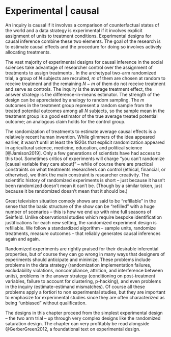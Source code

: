 # Experimental | causal 

An inquiry is causal if it involves a comparison of counterfactual states of the world and a data strategy is experimental if it involves explicit assignment of units to treatment conditions. Experimental designs for causal inference combine these two elements. The goal of the research is to estimate causal effects and the procedure for doing so involves actively allocating treatments. 

The vast majority of experimental designs for causal inference in the social sciences take advantage of researcher control over the assignment of treatments to assign treatments \textit{at random}. In the archetypal two-arm randomized trial, a group of $N$ subjects are recruited, $m$ of them are chosen at random to receive treatment and the remaining $N-m$ of them do not receive treatment and serve as controls. The inquiry is the average treatment effect, the answer strategy is the difference-in-means estimator. The strength of the design can be appreciated by analogy to random sampling. The $m$ outcomes in the treatment group represent a random sample from the treated potential outcomes among all $N$ subjects, so the sample mean in the treatment group is a good estimator of the true average treated potential outcome; an analogous claim holds for the control group. 

The randomization of treatments to estimate average causal effects is a relatively recent human invention. While glimmers of the idea appeared earlier, it wasn't until at least the 1920s that explicit randomization appeared in agricultural science, medicine, education, and political science [@Jamison2019]. Only a few generations of scientists have had access to this tool. Sometimes critics of experiments will charge "you can't randomize [causal variable they care about]" -- while of course there are practical constraints on what treatments researchers can control (ethical, financial, or otherwise), we think the main constraint is researcher creativity. The scientific history of randomized experiments is short -- just because it hasn't been randomized \textit{yet} doesn't mean it can't be. (Though by a similar token, just because it \textit{can} be randomized doesn't mean that it should be.)

Great television situation comedy shows are said to be "refillable" in the sense that the basic structure of the show can be "refilled" with a huge number of scenarios -- this is how we end up with nine full seasons of Seinfeld. Unlike observational studies which require bespoke identification justifications for each new setting, the randomized experiment design is refillable. We follow a standardized algorithm -- sample units, randomize treatments, measure outcomes -- that reliably generates causal inferences again and again.

Randomized experiments are rightly praised for their desirable inferential properties, but of course they can go wrong in many ways that designers of experiments should anticipate and minimize. These problems include problems in the data strategy (randomization implementation failures, excludability violations, noncompliance, attrition, and interference between units), problems in the answer strategy (conditioning on post-treatment variables, failure to account for clustering, p-hacking), and even problems in the inquiry (estimate-estimand mismatches). Of course all these problems apply a fortiori to non experimental studies, but they are important to emphasize for experimental studies since they are often characterized as being "unbiased" without qualification.

The designs in this chapter proceed from the simplest experimental design -- the two arm trial -- up through very complex designs like the randomized saturation design. The chapter can very profitably be read alongside @GerberGreen2012, a foundational text on experimental design.